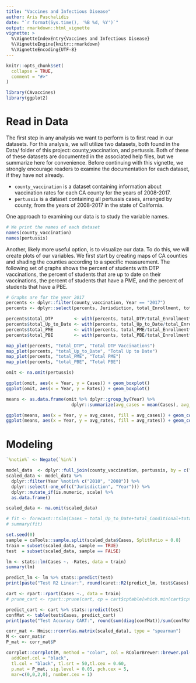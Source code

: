 ```yaml
---
title: "Vaccines and Infectious Disease"
author: Aris Paschalidis
date: "`r format(Sys.time(), '%B %d, %Y')`"
output: rmarkdown::html_vignette
vignette: >
  %\VignetteIndexEntry{Vaccines and Infectious Disease}
  %\VignetteEngine{knitr::rmarkdown}
  %\VignetteEncoding{UTF-8}
---
```


```r
knitr::opts_chunk$set(
  collapse = TRUE,
  comment = "#>"
)
```

```r
library(CAvaccines)
library(ggplot2)
```

# Read in Data
The first step in any analysis we want to perform is to first read in our datasets.
For this analysis, we will utilize two datasets, both found in the Data/ folder
of this project: county_vaccination, and pertussis. Both of these of these datasets
are documented in the associated help files, but we summarize here for convenience.
Before continuing with this vignette, we strongly encourage readers to examine the
documentation for each dataset, if they have not already.

* `county_vaccination` is a dataset containing information about vaccination rates
for each CA county for the years of 2008-2017.
* `pertussis` is a dataset containing all pertussis cases, arranged by county, from
the years of 2008-2017 in the state of California.

One approach to examining our data is to study the variable names. 

```r
# We print the names of each dataset
names(county_vaccination)
names(pertussis)
```

Another, likely more useful option, is to visualize our data. To do this, we 
will create plots of our variables. We first start by creating maps of CA counties
and shading the counties according to a specific measurement. The following set
of graphs shows the percent of students with DTP vaccinations, the percent
of students that are up to date on their vaccinations, the percent of students
that have a PME, and the percent of students that have a PBE.

```r
# Graphs are for the year 2017
percents <- dplyr::filter(county_vaccination, Year == "2017")
percents <- dplyr::select(percents, Jurisdiction, total_Enrollment, total_DTP, total_Up_to_Date, total_PME, total_PBE)

percents$total_DTP        <- with(percents, total_DTP/total_Enrollment*100) 
percents$total_Up_to_Date <- with(percents, total_Up_to_Date/total_Enrollment*100) 
percents$total_PME        <- with(percents, total_PME/total_Enrollment*100) 
percents$total_PBE        <- with(percents, total_PBE/total_Enrollment*100) 

map_plot(percents, "total_DTP", "Total DTP Vaccinations")
map_plot(percents, "total_Up_to_Date", "Total Up to Date")
map_plot(percents, "total_PME", "Total PME")
map_plot(percents, "total_PBE", "Total PBE")
```

```r
omit <- na.omit(pertussis)

ggplot(omit, aes(x = Year, y = Cases)) + geom_boxplot()
ggplot(omit, aes(x = Year, y = Rates)) + geom_boxplot()

means <- as.data.frame(omit %>% dplyr::group_by(Year) %>% 
                         dplyr::summarize(avg_cases = mean(Cases), avg_rates = mean(Rates)))

ggplot(means, aes(x = Year, y = avg_cases, fill = avg_cases)) + geom_col() + theme(legend.position = "none")
ggplot(means, aes(x = Year, y = avg_rates, fill = avg_rates)) + geom_col() + theme(legend.position = "none")
```

# Modeling

```r
`%notin%` <- Negate(`%in%`)

model_data  <- dplyr::full_join(county_vaccination, pertussis, by = c("Jurisdiction", "Year"))
scaled_data <- model_data %>% 
  dplyr::filter(Year %notin% c("2010", "2008")) %>%
  dplyr::select(-one_of(c("Jurisdiction", "Year"))) %>%
  dplyr::mutate_if(is.numeric, scale) %>% 
  as.data.frame()

scaled_data <- na.omit(scaled_data)

# fit <- forecast::tslm(Cases ~ total_Up_to_Date+total_Conditional+total_PME+total_PBE+total_DTP, data=ts(scaled_data))
# summary(fit)

set.seed(0)
sample = caTools::sample.split(scaled_data$Cases, SplitRatio = 0.8)
train = subset(scaled_data, sample == TRUE)
test  = subset(scaled_data, sample == FALSE)

lm <- stats::lm(Cases ~. -Rates, data = train)
summary(lm)

predict_lm <- lm %>% stats::predict(test)
print(paste("Test R2 Linear:", round(caret::R2(predict_lm, test$Cases), 4)))

cart <- rpart::rpart(Cases ~., data = train)
# prune_cart <- rpart::prune(cart, cp = cart$cptable[which.min(cart$cptable[,"xerror"]),"CP"])

predict_cart <- cart %>% stats::predict(test)
confMat <- table(test$Cases, predict_cart)
print(paste("Test Accuracy CART:", round(sum(diag(confMat))/sum(confMat), 4)))

```

```r
corr_mat <- Hmisc::rcorr(as.matrix(scaled_data), type = "spearman")
M <- corr_mat$r
P_mat <- corr_mat$P

corrplot::corrplot(M, method = "color", col = RColorBrewer::brewer.pal(n=8, name="PuBu"),
  addCoef.col = "black",
  tl.col = "black", tl.srt = 50,tl.cex = 0.60,
  p.mat = P_mat, sig.level = 0.05, pch.cex = 5,
  mar=c(0,0,2,0), number.cex = 1)
```



